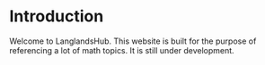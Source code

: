 # Introduction

Welcome to LanglandsHub. This website is built for the purpose of referencing a lot of math topics. It is still under development.
